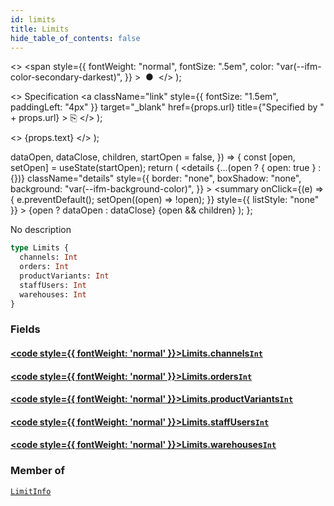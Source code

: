 ```yaml
---
id: limits
title: Limits
hide_table_of_contents: false
---
```


  <>
    <span
      style={{
        fontWeight: "normal",
        fontSize: ".5em",
        color: "var(--ifm-color-secondary-darkest)",
      }}
    >
      &nbsp;●&nbsp;
    </span>
  </>
);

  <>
    Specification
    <a
      className="link"
      style={{ fontSize: "1.5em", paddingLeft: "4px" }}
      target="\_blank"
      href={props.url}
      title={"Specified by " + props.url}
    >
      ⎘
    </a>
  </>
);

  <>
    <span className={props.class}>{props.text}</span>
  </>
);


  dataOpen,
  dataClose,
  children,
  startOpen = false,
}) => {
  const [open, setOpen] = useState(startOpen);
  return (
    <details
      {...(open ? { open: true } : {})}
      className="details"
      style={{
        border: "none",
        boxShadow: "none",
        background: "var(--ifm-background-color)",
      }}
    >
      <summary
        onClick={(e) => {
          e.preventDefault();
          setOpen((open) => !open);
        }}
        style={{ listStyle: "none" }}
      >
        {open ? dataOpen : dataClose}
      </summary>
      {open && children}
    </details>
  );
};

No description

```graphql
type Limits {
  channels: Int
  orders: Int
  productVariants: Int
  staffUsers: Int
  warehouses: Int
}
```

### Fields

#### [<code style={{ fontWeight: 'normal' }}>Limits.<b>channels</b></code>](#)<Bullet />[`Int`](../../../api-reference/miscellaneous/scalars/int) <Badge class="badge badge--secondary" text="scalar"/>

>

#### [<code style={{ fontWeight: 'normal' }}>Limits.<b>orders</b></code>](#)<Bullet />[`Int`](../../../api-reference/miscellaneous/scalars/int) <Badge class="badge badge--secondary" text="scalar"/>

>

#### [<code style={{ fontWeight: 'normal' }}>Limits.<b>productVariants</b></code>](#)<Bullet />[`Int`](../../../api-reference/miscellaneous/scalars/int) <Badge class="badge badge--secondary" text="scalar"/>

>

#### [<code style={{ fontWeight: 'normal' }}>Limits.<b>staffUsers</b></code>](#)<Bullet />[`Int`](../../../api-reference/miscellaneous/scalars/int) <Badge class="badge badge--secondary" text="scalar"/>

>

#### [<code style={{ fontWeight: 'normal' }}>Limits.<b>warehouses</b></code>](#)<Bullet />[`Int`](../../../api-reference/miscellaneous/scalars/int) <Badge class="badge badge--secondary" text="scalar"/>

>

### Member of

[`LimitInfo`](../../../api-reference/miscellaneous/objects/limit-info) <Badge class="badge badge--secondary" text="object"/>
